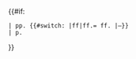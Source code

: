 {{#if:{{{2|}}}
 | pp.&nbsp;{{{1}}}{{#switch:{{{2}}} |ff|ff.=&nbsp;ff. |&ndash;{{{2}}}}}
 | p.&nbsp;{{{1<includeonly>|{{color|red|Missing parameter/s! (Template:P.)}}</includeonly>}}}
}}<noinclude>
{{Documentation}}
</noinclude>
